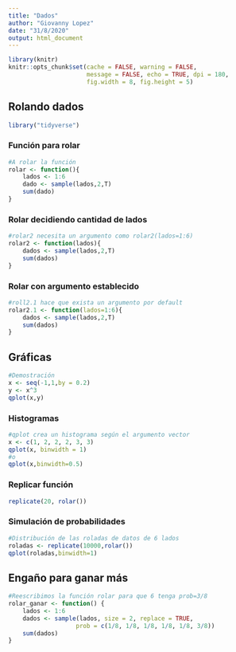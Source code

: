 ---
title: "Dados"
author: "Giovanny Lopez"
date: "31/8/2020"
output: html_document
---

```{r setup, include=FALSE}
library(knitr)
knitr::opts_chunk$set(cache = FALSE, warning = FALSE,
                      message = FALSE, echo = TRUE, dpi = 180,
                      fig.width = 8, fig.height = 5)
```

## Rolando dados
```{r}
library("tidyverse")
```

### Función para rolar
```{r}
#A rolar la función 
rolar <- function(){
    lados <- 1:6
    dado <- sample(lados,2,T)
    sum(dado)
}
```

### Rolar decidiendo cantidad de lados
```{r}
#rolar2 necesita un argumento como rolar2(lados=1:6)
rolar2 <- function(lados){
    dados <- sample(lados,2,T)
    sum(dados)
}
```

### Rolar con argumento establecido
```{r}
#roll2.1 hace que exista un argumento por default
rolar2.1 <- function(lados=1:6){
    dados <- sample(lados,2,T)
    sum(dados)
}
```

## Gráficas
```{r}
#Demostración
x <- seq(-1,1,by = 0.2)
y <- x^3
qplot(x,y)
```

### Histogramas
```{r}
#qplot crea un histograma según el argumento vector
x <- c(1, 2, 2, 2, 3, 3)
qplot(x, binwidth = 1)
#o
qplot(x,binwidth=0.5)
```

### Replicar función
```{r}
replicate(20, rolar())
```

### Simulación de probabilidades
```{r}
#Distribución de las roladas de datos de 6 lados
roladas <- replicate(10000,rolar())
qplot(roladas,binwidth=1)
```

## Engaño para ganar más
```{r}
#Reescribimos la función rolar para que 6 tenga prob=3/8
rolar_ganar <- function() {
    lados <- 1:6
    dados <- sample(lados, size = 2, replace = TRUE,
                   prob = c(1/8, 1/8, 1/8, 1/8, 1/8, 3/8))
    sum(dados)
}
```






